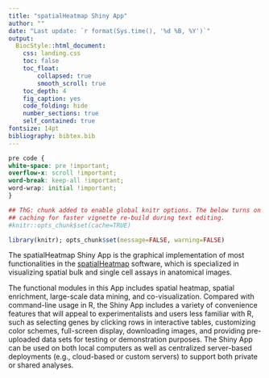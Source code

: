 ```yaml
---
title: "spatialHeatmap Shiny App"
author: ""
date: "Last update: `r format(Sys.time(), '%d %B, %Y')`"
output:
  BiocStyle::html_document:
    css: landing.css
    toc: false
    toc_float:
        collapsed: true
        smooth_scroll: true
    toc_depth: 4
    fig_caption: yes
    code_folding: hide
    number_sections: true
    self_contained: true
fontsize: 14pt
bibliography: bibtex.bib
---
```


```css
pre code {
white-space: pre !important;
overflow-x: scroll !important;
word-break: keep-all !important;
word-wrap: initial !important;
}
```

```r
## ThG: chunk added to enable global knitr options. The below turns on
## caching for faster vignette re-build during text editing.
#knitr::opts_chunk$set(cache=TRUE)
```
<!-- 

<style type="text/css">
 .main-container { max-width: 1800px; margin-left: 5px; margin-right: auto; }
</style>

<style>body { text-align: justify }</style>  


```r
BiocStyle::markdown(css.files=c('file/custom.css'))
```

-->

```r
library(knitr); opts_chunk$set(message=FALSE, warning=FALSE)
```

The spatialHeatmap Shiny App is the graphical implementation of most functionalities in the [spatialHeatmap](https://bioconductor.org/packages/devel/bioc/html/spatialHeatmap.html){target="_blank"} software, which is specialized in visualizing spatial bulk and single cell assays in anatomical images.

The functional modules in this App includes spatial heatmap, spatial enrichment, large-scale data mining, and co-visualization. Compared with command-line usage in R, the Shiny App includes a variety of convenience features that will appeal to experimentalists and users less familiar with R, such as selecting genes by clicking rows in interactive tables, customizing color schemes, full-screen display, downloading images, and providing pre-uploaded data sets for testing or demonstration purposes. The Shiny App can be used on both local computers as well as centralized server-based deployments (e.g., cloud-based or custom servers) to support both private or shared analyses.  



